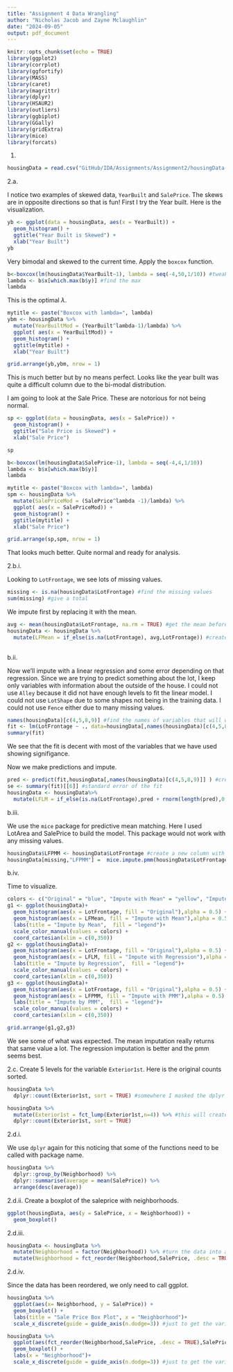 ```yaml
---
title: "Assignment 4 Data Wrangling"
author: "Nicholas Jacob and Zayne Mclaughlin"
date: "2024-09-05"
output: pdf_document
---
```


```r
knitr::opts_chunk$set(echo = TRUE)
library(ggplot2)
library(corrplot)
library(ggfortify)
library(MASS)
library(caret)
library(magrittr)
library(dplyr)
library(HSAUR2)
library(outliers)
library(ggbiplot)
library(GGally)
library(gridExtra)
library(mice)
library(forcats)
```

1.
```r
housingData = read.csv("GitHub/IDA/Assignments/Assignment2/housingData-1.csv")
```


2.a.

I notice two examples of skewed data, `YearBuilt` and `SalePrice`.  The skews are in opposite directions so that is fun!  First I try the Year built.  Here is the visualization.

```r
yb <- ggplot(data = housingData, aes(x = YearBuilt)) +
  geom_histogram() +
  ggtitle("Year Built is Skewed") +
  xlab("Year Built")
yb
```

Very bimodal and skewed to the current time.  Apply the `boxcox` function.

```r
b<-boxcox(lm(housingData$YearBuilt~1), lambda = seq(-4,50,1/10)) #tweaked the limits until found the correct parameter for this
lambda <- b$x[which.max(b$y)] #find the max
lambda
```

This is the optimal $\lambda$.

```r
mytitle <- paste("Boxcox with lambda=", lambda)
ybm <- housingData %>%
  mutate(YearBuiltMod = (YearBuilt^lambda-1)/lambda) %>%
  ggplot( aes(x = YearBuiltMod)) +
  geom_histogram() +
  ggtitle(mytitle) +
  xlab("Year Built")

grid.arrange(yb,ybm, nrow = 1)
```
This is much better but by no means perfect.  Looks like the year built was quite a difficult column due to the bi-modal distribution.

I am going to look at the Sale Price.  These are notorious for not being normal.

```r
sp <- ggplot(data = housingData, aes(x = SalePrice)) +
  geom_histogram() +
  ggtitle("Sale Price is Skewed") +
  xlab("Sale Price")

sp
```
```r
b<-boxcox(lm(housingData$SalePrice~1), lambda = seq(-4,4,1/10))
lambda <- b$x[which.max(b$y)]
lambda
```

```r
mytitle <- paste("Boxcox with lambda=", lambda)
spm <- housingData %>%
  mutate(SalePriceMod = (SalePrice^lambda -1)/lambda) %>%
  ggplot( aes(x = SalePriceMod)) +
  geom_histogram() +
  ggtitle(mytitle) +
  xlab("Sale Price")

grid.arrange(sp,spm, nrow = 1)
```

That looks much better.  Quite normal and ready for analysis.

2.b.i.

Looking to `LotFrontage`, we see lots of missing values.
```r
missing <- is.na(housingData$LotFrontage) #find the missing values
sum(missing) #give a total
```
We impute first by replacing it with the mean.

```r
avg <- mean(housingData$LotFrontage, na.rm = TRUE) #get the mean before imputing
housingData <- housingData %>%
  mutate(LFMean = if_else(is.na(LotFrontage), avg,LotFrontage)) #create a new column imputed with the mean
  
```

b.ii.

Now we'll impute with a linear regression and some error depending on that regression.  Since we are trying to predict something about the lot, I keep only variables with information about the outside of the house.  I could not use `Alley` because it did not have enough levels to fit the linear model.  I could not use `LotShape` due to some shapes not being in the training data.  I could not use `Fence` either due to many missing values.
```r
names(housingData)[c(4,5,8,9)] #find the names of variables that will work 
fit <- lm(LotFrontage ~ ., data=housingData[,names(housingData)[c(4,5,8,9)]]) #do linear fit
summary(fit)
```
We see that the fit is decent with most of the variables that we have used showing signifigance.

Now we make predictions and impute.
```r
pred <- predict(fit,housingData[,names(housingData)[c(4,5,8,9)]] ) #create predictions
se <- summary(fit)[[6]] #standard error of the fit
housingData <- housingData%>%
  mutate(LFLM = if_else(is.na(LotFrontage),pred + rnorm(length(pred),0,se),LotFrontage)) #add the new column
```

b.iii.

We use the `mice` package for predictive mean matching.  Here I used LotArea and SalePrice to build the model.  This package would not work with any missing values.
```r
housingData$LFPMM <- housingData$LotFrontage #create a new column with all the values
housingData[missing,"LFPMM"] =  mice.impute.pmm(housingData$LotFrontage,!missing,housingData[,names(housingData)[c(5,74)]]) #replace na's with predictions
```

b.iv.

Time to visualize.

```r
colors <- c("Original" = "blue", "Impute with Mean" = "yellow", "Impute with Regression" = "red", "Impute with PMM" = "orange")
g1 <- ggplot(housingData)+
  geom_histogram(aes(x = LotFrontage, fill = "Original"),alpha = 0.5) +
  geom_histogram(aes(x = LFMean, fill = "Impute with Mean"),alpha = 0.5) +
  labs(title = "Impute by Mean",  fill = "legend")+
  scale_color_manual(values = colors) +
  coord_cartesian(xlim = c(0,350))
g2 <- ggplot(housingData)+
  geom_histogram(aes(x = LotFrontage, fill = "Original"),alpha = 0.5) +
  geom_histogram(aes(x = LFLM, fill = "Impute with Regression"),alpha = 0.5) +
  labs(title = "Impute by Regression",  fill = "legend")+
  scale_color_manual(values = colors) +
  coord_cartesian(xlim = c(0,350))
g3 <- ggplot(housingData)+
  geom_histogram(aes(x = LotFrontage, fill = "Original"),alpha = 0.5) +
  geom_histogram(aes(x = LFPMM, fill = "Impute with PMM"),alpha = 0.5) +
  labs(title = "Impute by PMM",  fill = "legend")+
  scale_color_manual(values = colors) +
  coord_cartesian(xlim = c(0,350))

grid.arrange(g1,g2,g3)
```

We see some of what was expected.  The mean imputation really returns that same value a lot.  The regression imputation is better and the pmm seems best.  

2.c.
Create 5 levels for the variable `Exterior1st`.  Here is the original counts sorted.
```r
housingData %>%
  dplyr::count(Exterior1st, sort = TRUE) #somewhere I masked the dplyr count function
```
```r
housingData %>%
  mutate(Exterior1st = fct_lump(Exterior1st,n=4)) %>% #this will create 4 categories with the 5th being other
  dplyr::count(Exterior1st, sort = TRUE)
```

2.d.i.

We use `dplyr` again for this noticing that some of the functions need to be called with package name.
```r
housingData %>% 
  dplyr::group_by(Neighborhood) %>%
  dplyr::summarise(average = mean(SalePrice)) %>%
  arrange(desc(average))
```

2.d.ii.
Create a boxplot of the saleprice with neighborhoods.

```r
ggplot(housingData, aes(y = SalePrice, x = Neighborhood)) +
  geom_boxplot()
```

2.d.iii.
```r
housingData <- housingData %>%
  mutate(Neighborhood = factor(Neighborhood)) %>% #turn the data into a factor
  mutate(Neighborhood = fct_reorder(Neighborhood,SalePrice, .desc = TRUE)) #reorder the data uses median by default

```
2.d.iv.

Since the data has been reordered, we only need to call ggplot.
```r
housingData %>%
  ggplot(aes(x= Neighborhood, y = SalePrice)) +
  geom_boxplot() +
  labs(title = "Sale Price Box Plot", x = "Neighborhood")+
  scale_x_discrete(guide = guide_axis(n.dodge=3)) #just to get the variables to dodge
```


```r
housingData %>%
  ggplot(aes(fct_reorder(Neighborhood,SalePrice, .desc = TRUE),SalePrice)) + #uses median by default
  geom_boxplot() +
  labs(x = "Neighborhood")+
  scale_x_discrete(guide = guide_axis(n.dodge=3)) #just to get the variables to dodge
  
```